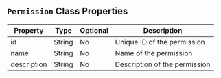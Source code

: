 ## `Permission` Class Properties

| Property      | Type    | Optional | Description                       |
|---------------|---------|----------|-----------------------------------|
| id            | String  | No       | Unique ID of the permission       |
| name          | String  | No       | Name of the permission            |
| description   | String  | No       | Description of the permission     |

